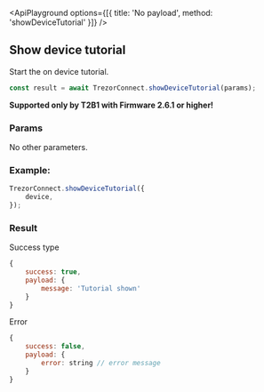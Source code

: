 

<ApiPlayground options={[{ title: 'No payload', method: 'showDeviceTutorial' }]} />

## Show device tutorial

Start the on device tutorial.

```javascript
const result = await TrezorConnect.showDeviceTutorial(params);
```

<Callout type="info">**Supported only by T2B1 with Firmware 2.6.1 or higher!**</Callout>

### Params

<CommonParamsLink />

No other parameters.

### Example:

```javascript
TrezorConnect.showDeviceTutorial({
    device,
});
```

### Result

Success type

```javascript
{
    success: true,
    payload: {
        message: 'Tutorial shown'
    }
}
```

Error

```javascript
{
    success: false,
    payload: {
        error: string // error message
    }
}
```
